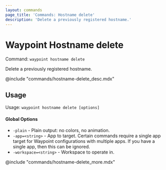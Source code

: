 ```yaml
---
layout: commands
page_title: 'Commands: Hostname delete'
description: 'Delete a previously registered hostname.'
---
```


# Waypoint Hostname delete

Command: `waypoint hostname delete`

Delete a previously registered hostname.

@include "commands/hostname-delete_desc.mdx"

## Usage

Usage: `waypoint hostname delete [options]`

#### Global Options

- `-plain` - Plain output: no colors, no animation.
- `-app=<string>` - App to target. Certain commands require a single app target for Waypoint configurations with multiple apps. If you have a single app, then this can be ignored.
- `-workspace=<string>` - Workspace to operate in.

@include "commands/hostname-delete_more.mdx"
